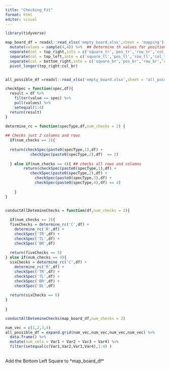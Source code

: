 ```yaml
---
title: "Checking_Fit"
format: html
editor: visual
---
```


```r
library(tidyverse)
```

```r
map_board_df = readxl::read_xlsx('empty_board.xlsx',sheet = 'mapping') %>% 
  mutate(values = sample(4,4)) %>%  ## Determine th values for positions 
  separate(col = top_right,into = c('square_tr','pos_tr','row_tr','col_tr'),remove = FALSE) %>% 
  separate(col = top_left,into = c('square_tl','pos_tl','row_tl','col_tl'),remove = FALSE) %>% 
  separate(col = bottom_right,into = c('square_br','pos_br','row_br','col_br'),remove = FALSE) %>% 
  pivot_longer(top_right:col_br)


all_possible_df =readxl::read_xlsx('empty_board.xlsx',sheet = 'all_possible_combinations')
```

```r
checkSpec = function(spec,df){
  result = df %>% 
    filter(value == spec) %>% 
    pull(values) %>% 
    setequal(1:4)
  return(result)
}

determine_rc = function(specType,df,num_checks = 2) {
  
## Checks just 2 columns and rows
  if(num_checks == 2){
  
  return(checkSpec(paste0(specType,1),df) +
           checkSpec(paste0(specType,2),df)  == 2)
    
  } else if(num_checks == 4){ ## checks all rows and columns
        return(checkSpec(paste0(specType,1),df) +
           checkSpec(paste0(specType,2),df) +
             checkSpec(paste0(specType,3),df) + 
             checkSpec(paste0(specType,4),df) == 4)
    
    }
}


conductAllDetemineChecks = function(df,num_checks = 2){
  
  if(num_checks == 2){
  fiveChecks = determine_rc('C',df) +
    determine_rc('R',df) +
    checkSpec('TR',df) +
    checkSpec('TL',df) +
    checkSpec('BR',df) 
  
  return(fiveChecks == 5)
} else if(num_checks == 4){
  sixChecks = determine_rc('C',df) +
    determine_rc('R',df) +
    checkSpec('TR',df) +
    checkSpec('TL',df) +
    checkSpec('BR',df) +
    checkSpec('BL',df)
  
  return(sixChecks == 6)
}
  
}

```

```r
conductAllDetemineChecks(map_board_df,num_checks = 2)
```

```r

num_vec = c(1,2,3,4)
all_possible_df = expand.grid(num_vec,num_vec,num_vec,num_vec) %>% 
  data.frame() %>% 
  mutate(sum_cols = Var1 + Var2 + Var3 + Var4) %>% 
  filter(setequal(c(Var1,Var2,Var3,Var4),1:4) )   
  

```

Add the Bottom Left Square to \*map_board_df\*

```{}
```
